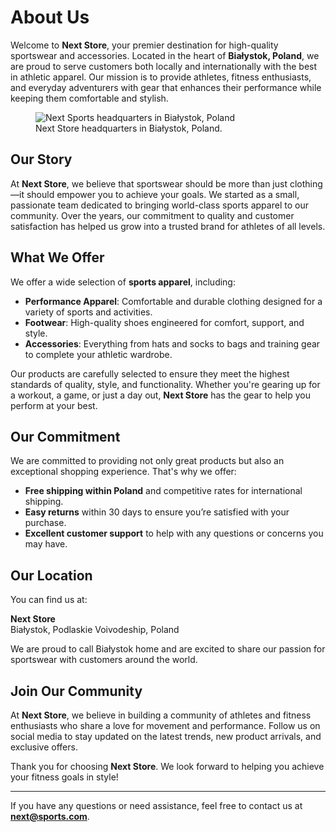 # About Us

Welcome to **Next Store**, your premier destination for high-quality sportswear and accessories. Located in the heart of **Białystok, Poland**, we are proud to serve customers both locally and internationally with the best in athletic apparel. Our mission is to provide athletes, fitness enthusiasts, and everyday adventurers with gear that enhances their performance while keeping them comfortable and stylish.

<figure className="my-8">
	<img
		src="/images/headquarters.jpg"
		alt="Next Sports headquarters in Białystok, Poland"
		fill="true"
		priority="true"
		className="rounded-2xl"
	/>
	<figcaption className="mt-1 text-center text-sm italic text-zinc-600">
		Next Store headquarters in Białystok, Poland.
	</figcaption>
</figure>

## Our Story

At **Next Store**, we believe that sportswear should be more than just clothing—it should empower you to achieve your goals. We started as a small, passionate team dedicated to bringing world-class sports apparel to our community. Over the years, our commitment to quality and customer satisfaction has helped us grow into a trusted brand for athletes of all levels.

## What We Offer

We offer a wide selection of **sports apparel**, including:

- **Performance Apparel**: Comfortable and durable clothing designed for a variety of sports and activities.
- **Footwear**: High-quality shoes engineered for comfort, support, and style.
- **Accessories**: Everything from hats and socks to bags and training gear to complete your athletic wardrobe.

Our products are carefully selected to ensure they meet the highest standards of quality, style, and functionality. Whether you're gearing up for a workout, a game, or just a day out, **Next Store** has the gear to help you perform at your best.

## Our Commitment

We are committed to providing not only great products but also an exceptional shopping experience. That's why we offer:

- **Free shipping within Poland** and competitive rates for international shipping.
- **Easy returns** within 30 days to ensure you’re satisfied with your purchase.
- **Excellent customer support** to help with any questions or concerns you may have.

## Our Location

You can find us at:

**Next Store**  
Białystok, Podlaskie Voivodeship, Poland

We are proud to call Białystok home and are excited to share our passion for sportswear with customers around the world.

## Join Our Community

At **Next Store**, we believe in building a community of athletes and fitness enthusiasts who share a love for movement and performance. Follow us on social media to stay updated on the latest trends, new product arrivals, and exclusive offers.

Thank you for choosing **Next Store**. We look forward to helping you achieve your fitness goals in style!

---

If you have any questions or need assistance, feel free to contact us at **next@sports.com**.
